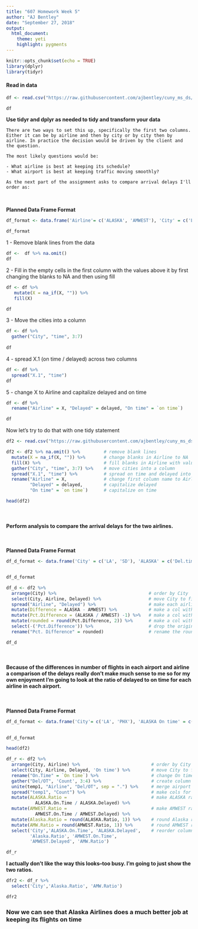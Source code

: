 ---
title: "607 Homework Week 5"
author: "AJ Bentley"
date: "September 27, 2018"
output:
  html_document:
    theme: yeti
    highlight: pygments
---

```{r setup, include=FALSE}
knitr::opts_chunk$set(echo = TRUE)
library(dplyr)
library(tidyr)
```

#### Read in data

```{r read in data}

df <- read.csv("https://raw.githubusercontent.com/ajbentley/cuny_ms_ds/master/607/week5_hw_607_data.csv", header = TRUE)


```

```{r head}

df

```

__Use tidyr and dplyr as needed to tidy and transform your data__

    There are two ways to set this up, specifically the first two columns. Either it can be by airline and then by city or by city then by airline. In practice the decision would be driven by the client and the question. 
    
    The most likely questions would be:
    
    - What airline is best at keeping its schedule?
    - What airport is best at keeping traffic moving smoothly? 

    As the next part of the assignment asks to compare arrival delays I'll order as:
    

<br>

__Planned Data Frame Format__
```{r planned initial analysis format, echo=FALSE}

df_format <- data.frame('Airline'= c('ALASKA', 'AMWEST'), 'City' = c('LA', 'SD'), 'On time'= c('ot count', 'ot count'), 'Delayed' = c('delayed count', 'delayed count'))

df_format
```

1 - Remove blank lines from the data

```{r remove blank rows}

df <-  df %>% na.omit()
df

```


2 - Fill in the empty cells in the first column with the values above it by first changing the blanks to NA and then using fill

```{r fill empties, warning=FALSE}

df <- df %>% 
   mutate(X = na_if(X, "")) %>%
   fill(X)

df
```


3 - Move the cities into a column

```{r cities to columns}

df <- df %>% 
  gather("City", "time", 3:7)
   
df
```
    
4 - spread X.1 (on time / delayed) across two columns 

```{r spread ot/d}

df <- df %>%
  spread("X.1", "time")
df
```
    
5 - change X to Airline and capitalize delayed and on time

```{r change column names}

df <- df %>% 
  rename("Airline" = X, "Delayed" = delayed, "On time" = `on time`)

df

```


Now let's try to do that with one tidy statement


```{r tidy pipes}

df2 <- read.csv("https://raw.githubusercontent.com/ajbentley/cuny_ms_ds/master/607/week5_hw_607_data.csv", header = TRUE)

df2 <- df2 %>% na.omit() %>%         # remove blank lines
  mutate(X = na_if(X, "")) %>%       # change blanks in Airline to NA
  fill(X) %>%                        # fill blanks in Airline with value in cell above
  gather("City", "time", 3:7) %>%    # move cities into a column
  spread("X.1", "time") %>%          # spread on time and delayed into columns
  rename("Airline" = X,              # change first column name to Airline
         "Delayed" = delayed,        # capitalize delayed
         "On time" = `on time`)      # capitalize on time

head(df2)

```

<br>

#### __Perform analysis to compare the arrival delays for the two airlines.__

<br>

__Planned Data Frame Format__
```{r planned delay analysis format, echo=FALSE}

df_d_format <- data.frame('City' = c('LA', 'SD'), 'ALASKA' = c('Del.time','Del.time'), 'AMWEST' = c('Del.time','Del.time'), 'Diff' = c('AL-AM','AL-AM'), 'Pct.Diff' = c('AL/AM-1','AL/AM-1'))


df_d_format
```


```{r compare delays}

df_d <- df2 %>% 
  arrange(City) %>%                                   # order by City
  select(City, Airline, Delayed) %>%                  # move City to first column and drop On Time column
  spread("Airline", "Delayed") %>%                    # make each airline a col with delay info beneath
  mutate(Difference = ALASKA - AMWEST) %>%            # make a col with the tot diff between airlines
  mutate(Pct.Difference = (ALASKA / AMWEST) -1) %>%   # make a col with the ptc diff between airlines
  mutate(rounded = round(Pct.Difference, 2)) %>%      # make a col with the pct diff rounded to 2 places
  select(-('Pct.Difference')) %>%                     # drop the original pct. diff column
  rename("Pct. Difference" = rounded)                 # rename the rounded column to Pct. Difference

df_d


```


<br>

#### __Because of the differences in number of flights in each airport and airline a comparison of the delays really don't make much sense to me so for my own enjoyment I'm going to look at the ratio of delayed to on time for each airline in each airport.__

<br>

__Planned Data Frame Format__
```{r planned ratio analysis format, echo=FALSE}

df_d_format <- data.frame('City'= c('LA', 'PHX'), 'ALASKA On time' = c("OT.Time",'OT.Time'), 'ALASKA Delayed' = c("Del.Time",'Del.Time'), 'ALASKA Ratio' = c("Del.Time / OT.Time","Del.Time / OT.Time"), 'AMWEST On time' = c("OT.Time",'OT.Time'), 'AMWEST Delayed' = c("Del.Time",'Del.Time'), 'AMWEST Ratio' = c("Del.Time / OT.Time","Del.Time / OT.Time"), 'Difference' = c("ALASKA Ratio - AMWEST Ratio"))
                            

df_d_format
```


```{r}
head(df2)
```

```{r delay on time ratios}

df_r <- df2 %>% 
  arrange(City, Airline) %>%                           # order by City and Airline
  select(City, Airline, Delayed, 'On time') %>%        # move City to first column
  rename("On.Time" = `On time`) %>%                    # change On time to easier name to work with
  gather("Del/OT", 'Count', 3:4) %>%                   # create column with both delay and ontime #s
  unite(temp1, "Airline", "Del/OT", sep = ".") %>%     # merge airport name with delay or ontime
  spread("temp1", "Count") %>%                         # make cols for each airport/time pair
  mutate(ALASKA.Ratio =                                # make ALASKA ratio column
           ALASKA.On.Time / ALASKA.Delayed) %>% 
  mutate(AMWEST.Ratio =                                # make AMWEST ratio column
           AMWEST.On.Time / AMWEST.Delayed) %>% 
  mutate(Alaska.Ratio = round(ALASKA.Ratio, 1)) %>%    # round Alaska ratio column to 1 decimal
  mutate(AMW.Ratio = round(AMWEST.Ratio, 1)) %>%       # round AMWEST ratio column to 1 decimal
  select('City','ALASKA.On.Time', 'ALASKA.Delayed',    # reorder columns
         'Alaska.Ratio', 'AMWEST.On.Time', 
         'AMWEST.Delayed', 'AMW.Ratio')

df_r

```

__I actually don't like the way this looks--too busy. I'm going to just show the two ratios.__


```{r planned second ratio analysis format, echo=FALSE}

dfr2 <- df_r %>% 
  select('City','Alaska.Ratio', 'AMW.Ratio')

dfr2

```

### __Now we can see that Alaska Airlines does a much better job at keeping its flights on time__

